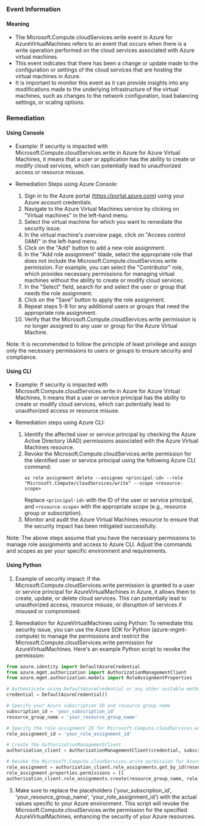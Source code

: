 
### Event Information

#### Meaning

- The Microsoft.Compute.cloudServices.write event in Azure for AzureVirtualMachines refers to an event that occurs when there is a write operation performed on the cloud services associated with Azure virtual machines.
- This event indicates that there has been a change or update made to the configuration or settings of the cloud services that are hosting the virtual machines in Azure.
- It is important to monitor this event as it can provide insights into any modifications made to the underlying infrastructure of the virtual machines, such as changes to the network configuration, load balancing settings, or scaling options.

### Remediation

#### Using Console

- Example: If security is impacted with Microsoft.Compute.cloudServices.write in Azure for Azure Virtual Machines, it means that a user or application has the ability to create or modify cloud services, which can potentially lead to unauthorized access or resource misuse.

- Remediation Steps using Azure Console:
  1. Sign in to the Azure portal (https://portal.azure.com) using your Azure account credentials.
  2. Navigate to the Azure Virtual Machines service by clicking on "Virtual machines" in the left-hand menu.
  3. Select the virtual machine for which you want to remediate the security issue.
  4. In the virtual machine's overview page, click on "Access control (IAM)" in the left-hand menu.
  5. Click on the "Add" button to add a new role assignment.
  6. In the "Add role assignment" blade, select the appropriate role that does not include the Microsoft.Compute.cloudServices.write permission. For example, you can select the "Contributor" role, which provides necessary permissions for managing virtual machines without the ability to create or modify cloud services.
  7. In the "Select" field, search for and select the user or group that needs the role assignment.
  8. Click on the "Save" button to apply the role assignment.
  9. Repeat steps 5-8 for any additional users or groups that need the appropriate role assignment.
  10. Verify that the Microsoft.Compute.cloudServices.write permission is no longer assigned to any user or group for the Azure Virtual Machine.

Note: It is recommended to follow the principle of least privilege and assign only the necessary permissions to users or groups to ensure security and compliance.

#### Using CLI

- Example: If security is impacted with Microsoft.Compute.cloudServices.write in Azure for Azure Virtual Machines, it means that a user or service principal has the ability to create or modify cloud services, which can potentially lead to unauthorized access or resource misuse.

- Remediation steps using Azure CLI:
  1. Identify the affected user or service principal by checking the Azure Active Directory (AAD) permissions associated with the Azure Virtual Machines resource.
  2. Revoke the Microsoft.Compute.cloudServices.write permission for the identified user or service principal using the following Azure CLI command:
     ```
     az role assignment delete --assignee <principal-id> --role "Microsoft.Compute/cloudServices/write" --scope <resource-scope>
     ```
     Replace `<principal-id>` with the ID of the user or service principal, and `<resource-scope>` with the appropriate scope (e.g., resource group or subscription).
  3. Monitor and audit the Azure Virtual Machines resource to ensure that the security impact has been mitigated successfully.

Note: The above steps assume that you have the necessary permissions to manage role assignments and access to Azure CLI. Adjust the commands and scopes as per your specific environment and requirements.

#### Using Python

1. Example of security impact: If the Microsoft.Compute.cloudServices.write permission is granted to a user or service principal for AzureVirtualMachines in Azure, it allows them to create, update, or delete cloud services. This can potentially lead to unauthorized access, resource misuse, or disruption of services if misused or compromised.

2. Remediation for AzureVirtualMachines using Python: To remediate this security issue, you can use the Azure SDK for Python (azure-mgmt-compute) to manage the permissions and restrict the Microsoft.Compute.cloudServices.write permission for AzureVirtualMachines. Here's an example Python script to revoke the permission:

```python
from azure.identity import DefaultAzureCredential
from azure.mgmt.authorization import AuthorizationManagementClient
from azure.mgmt.authorization.models import RoleAssignmentProperties

# Authenticate using DefaultAzureCredential or any other suitable method
credential = DefaultAzureCredential()

# Specify your Azure subscription ID and resource group name
subscription_id = 'your_subscription_id'
resource_group_name = 'your_resource_group_name'

# Specify the role assignment ID for Microsoft.Compute.cloudServices.write
role_assignment_id = 'your_role_assignment_id'

# Create the AuthorizationManagementClient
authorization_client = AuthorizationManagementClient(credential, subscription_id)

# Revoke the Microsoft.Compute.cloudServices.write permission for AzureVirtualMachines
role_assignment = authorization_client.role_assignments.get_by_id(resource_group_name, role_assignment_id)
role_assignment.properties.permissions = []
authorization_client.role_assignments.create(resource_group_name, role_assignment_id, role_assignment)
```

3. Make sure to replace the placeholders ('your_subscription_id', 'your_resource_group_name', 'your_role_assignment_id') with the actual values specific to your Azure environment. This script will revoke the Microsoft.Compute.cloudServices.write permission for the specified AzureVirtualMachines, enhancing the security of your Azure resources.

